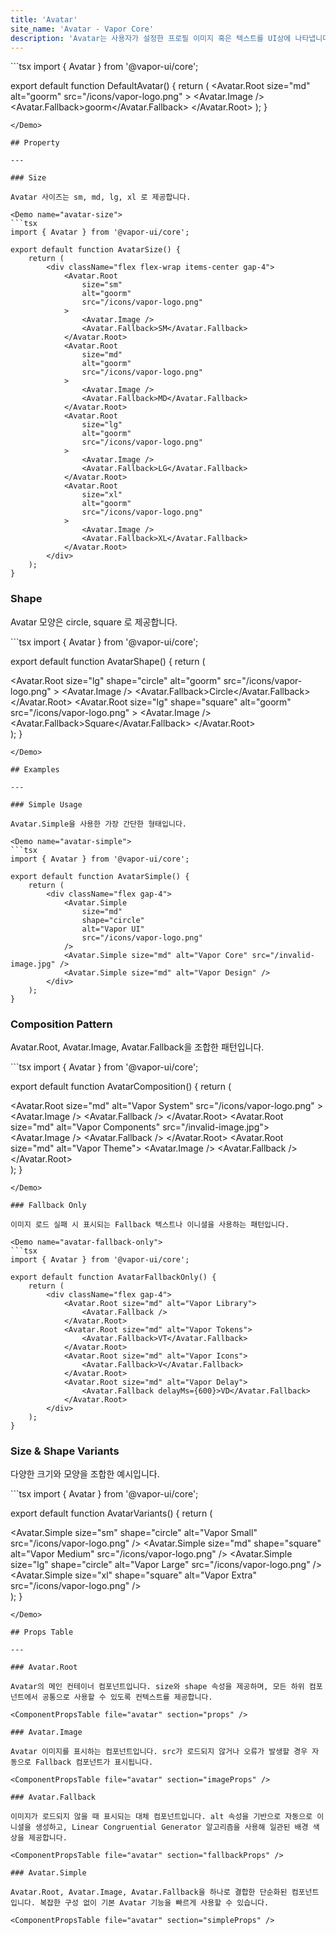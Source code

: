 ```yaml
---
title: 'Avatar'
site_name: 'Avatar - Vapor Core'
description: 'Avatar는 사용자가 설정한 프로필 이미지 혹은 텍스트를 UI상에 나타냅니다.'
---
```


<Demo name="default-avatar">
```tsx
import { Avatar } from '@vapor-ui/core';

export default function DefaultAvatar() {
    return (
        <Avatar.Root
            size="md"
            alt="goorm"
            src="/icons/vapor-logo.png"
        >
            <Avatar.Image />
            <Avatar.Fallback>goorm</Avatar.Fallback>
        </Avatar.Root>
    );
}
```
</Demo>

## Property

---

### Size

Avatar 사이즈는 sm, md, lg, xl 로 제공합니다.

<Demo name="avatar-size">
```tsx
import { Avatar } from '@vapor-ui/core';

export default function AvatarSize() {
    return (
        <div className="flex flex-wrap items-center gap-4">
            <Avatar.Root
                size="sm"
                alt="goorm"
                src="/icons/vapor-logo.png"
            >
                <Avatar.Image />
                <Avatar.Fallback>SM</Avatar.Fallback>
            </Avatar.Root>
            <Avatar.Root
                size="md"
                alt="goorm"
                src="/icons/vapor-logo.png"
            >
                <Avatar.Image />
                <Avatar.Fallback>MD</Avatar.Fallback>
            </Avatar.Root>
            <Avatar.Root
                size="lg"
                alt="goorm"
                src="/icons/vapor-logo.png"
            >
                <Avatar.Image />
                <Avatar.Fallback>LG</Avatar.Fallback>
            </Avatar.Root>
            <Avatar.Root
                size="xl"
                alt="goorm"
                src="/icons/vapor-logo.png"
            >
                <Avatar.Image />
                <Avatar.Fallback>XL</Avatar.Fallback>
            </Avatar.Root>
        </div>
    );
}
```
</Demo>

### Shape

Avatar 모양은 circle, square 로 제공합니다.

<Demo name="avatar-shape">
```tsx
import { Avatar } from '@vapor-ui/core';

export default function AvatarShape() {
    return (
        <div className="flex flex-wrap items-center gap-4">
            <Avatar.Root
                size="lg"
                shape="circle"
                alt="goorm"
                src="/icons/vapor-logo.png"
            >
                <Avatar.Image />
                <Avatar.Fallback>Circle</Avatar.Fallback>
            </Avatar.Root>
            <Avatar.Root
                size="lg"
                shape="square"
                alt="goorm"
                src="/icons/vapor-logo.png"
            >
                <Avatar.Image />
                <Avatar.Fallback>Square</Avatar.Fallback>
            </Avatar.Root>
        </div>
    );
}
```
</Demo>

## Examples

---

### Simple Usage

Avatar.Simple을 사용한 가장 간단한 형태입니다.

<Demo name="avatar-simple">
```tsx
import { Avatar } from '@vapor-ui/core';

export default function AvatarSimple() {
    return (
        <div className="flex gap-4">
            <Avatar.Simple
                size="md"
                shape="circle"
                alt="Vapor UI"
                src="/icons/vapor-logo.png"
            />
            <Avatar.Simple size="md" alt="Vapor Core" src="/invalid-image.jpg" />
            <Avatar.Simple size="md" alt="Vapor Design" />
        </div>
    );
}
```
</Demo>

### Composition Pattern

Avatar.Root, Avatar.Image, Avatar.Fallback을 조합한 패턴입니다.

<Demo name="avatar-composition">
```tsx
import { Avatar } from '@vapor-ui/core';

export default function AvatarComposition() {
    return (
        <div className="flex gap-4">
            <Avatar.Root
                size="md"
                alt="Vapor System"
                src="/icons/vapor-logo.png"
            >
                <Avatar.Image />
                <Avatar.Fallback />
            </Avatar.Root>
            <Avatar.Root size="md" alt="Vapor Components" src="/invalid-image.jpg">
                <Avatar.Image />
                <Avatar.Fallback />
            </Avatar.Root>
            <Avatar.Root size="md" alt="Vapor Theme">
                <Avatar.Image />
                <Avatar.Fallback />
            </Avatar.Root>
        </div>
    );
}
```
</Demo>

### Fallback Only

이미지 로드 실패 시 표시되는 Fallback 텍스트나 이니셜을 사용하는 패턴입니다.

<Demo name="avatar-fallback-only">
```tsx
import { Avatar } from '@vapor-ui/core';

export default function AvatarFallbackOnly() {
    return (
        <div className="flex gap-4">
            <Avatar.Root size="md" alt="Vapor Library">
                <Avatar.Fallback />
            </Avatar.Root>
            <Avatar.Root size="md" alt="Vapor Tokens">
                <Avatar.Fallback>VT</Avatar.Fallback>
            </Avatar.Root>
            <Avatar.Root size="md" alt="Vapor Icons">
                <Avatar.Fallback>V</Avatar.Fallback>
            </Avatar.Root>
            <Avatar.Root size="md" alt="Vapor Delay">
                <Avatar.Fallback delayMs={600}>VD</Avatar.Fallback>
            </Avatar.Root>
        </div>
    );
}
```
</Demo>

### Size & Shape Variants

다양한 크기와 모양을 조합한 예시입니다.

<Demo name="avatar-variants">
```tsx
import { Avatar } from '@vapor-ui/core';

export default function AvatarVariants() {
    return (
        <div className="flex items-center gap-4">
            <Avatar.Simple
                size="sm"
                shape="circle"
                alt="Vapor Small"
                src="/icons/vapor-logo.png"
            />
            <Avatar.Simple
                size="md"
                shape="square"
                alt="Vapor Medium"
                src="/icons/vapor-logo.png"
            />
            <Avatar.Simple
                size="lg"
                shape="circle"
                alt="Vapor Large"
                src="/icons/vapor-logo.png"
            />
            <Avatar.Simple
                size="xl"
                shape="square"
                alt="Vapor Extra"
                src="/icons/vapor-logo.png"
            />
        </div>
    );
}
```
</Demo>

## Props Table

---

### Avatar.Root

Avatar의 메인 컨테이너 컴포넌트입니다. size와 shape 속성을 제공하며, 모든 하위 컴포넌트에서 공통으로 사용할 수 있도록 컨텍스트를 제공합니다.

<ComponentPropsTable file="avatar" section="props" />

### Avatar.Image

Avatar 이미지를 표시하는 컴포넌트입니다. src가 로드되지 않거나 오류가 발생할 경우 자동으로 Fallback 컴포넌트가 표시됩니다.

<ComponentPropsTable file="avatar" section="imageProps" />

### Avatar.Fallback

이미지가 로드되지 않을 때 표시되는 대체 컴포넌트입니다. alt 속성을 기반으로 자동으로 이니셜을 생성하고, Linear Congruential Generator 알고리즘을 사용해 일관된 배경 색상을 제공합니다.

<ComponentPropsTable file="avatar" section="fallbackProps" />

### Avatar.Simple

Avatar.Root, Avatar.Image, Avatar.Fallback을 하나로 결합한 단순화된 컴포넌트입니다. 복잡한 구성 없이 기본 Avatar 기능을 빠르게 사용할 수 있습니다.

<ComponentPropsTable file="avatar" section="simpleProps" />
